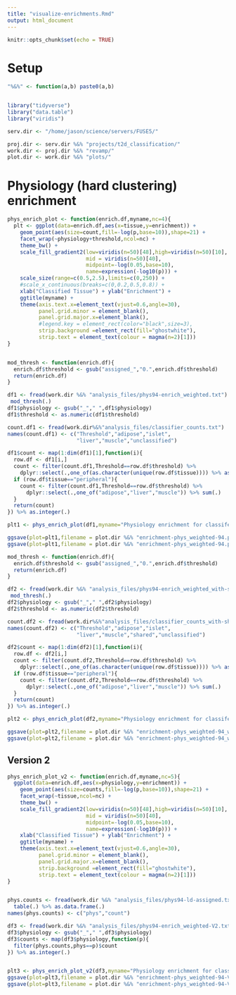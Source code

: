 ```yaml
---
title: "visualize-enrichments.Rmd"
output: html_document
---
```


```r
knitr::opts_chunk$set(echo = TRUE)
```


# Setup 

```r

"%&%" <- function(a,b) paste0(a,b)


library("tidyverse")
library("data.table")
library("viridis")

serv.dir <- "/home/jason/science/servers/FUSE5/"

proj.dir <- serv.dir %&% "projects/t2d_classification/"
work.dir <- proj.dir %&% "revamp/"
plot.dir <- work.dir %&% "plots/"


```



# Physiology (hard clustering) enrichment 


```r

phys_enrich_plot <- function(enrich.df,myname,nc=4){
  plt <- ggplot(data=enrich.df,aes(x=tissue,y=enrichment)) + 
    geom_point(aes(size=count,fill=-log(p,base=10)),shape=21) + 
    facet_wrap(~physiology+threshold,ncol=nc) + 
    theme_bw() + 
    scale_fill_gradient2(low=viridis(n=50)[48],high=viridis(n=50)[10],
                         mid = viridis(n=50)[40],
                         midpoint=-log(0.05,base=10),
                         name=expression(-log10(p))) + 
    scale_size(range=c(0.5,2.5),limits=c(0,250)) + 
    #scale_x_continuous(breaks=c(0,0.2,0.5,0.8)) + 
    xlab("Classified Tissue") + ylab("Enrichment") + 
    ggtitle(myname) +
    theme(axis.text.x=element_text(vjust=0.6,angle=30),
          panel.grid.minor = element_blank(),
          panel.grid.major.x=element_blank(),
          #legend.key = element_rect(color="black",size=3),
          strip.background =element_rect(fill="ghostwhite"),
          strip.text = element_text(colour = magma(n=2)[1]))
}



```

```r

mod_thresh <- function(enrich.df){
  enrich.df$threshold <- gsub("assigned_","0.",enrich.df$threshold)
  return(enrich.df)
}

df1 <- fread(work.dir %&% "analysis_files/phys94-enrich_weighted.txt") %>%
 mod_thresh(.)
df1$physiology <- gsub("_"," ",df1$physiology)
df1$threshold <- as.numeric(df1$threshold)

count.df1 <- fread(work.dir%&%"analysis_files/classifier_counts.txt")
names(count.df1) <- c("Threshold","adipose","islet",
                      "liver","muscle","unclassified")

df1$count <- map(1:dim(df1)[1],function(i){
  row.df <- df1[i,]
  count <- filter(count.df1,Threshold==row.df$threshold) %>% 
    dplyr::select(.,one_of(as.character(unique(row.df$tissue)))) %>% as.integer(.)
  if (row.df$tissue=="peripheral"){
    count <- filter(count.df1,Threshold==row.df$threshold) %>% 
      dplyr::select(.,one_of("adipose","liver","muscle")) %>% sum(.)  
  }
  return(count)
}) %>% as.integer(.)

plt1 <- phys_enrich_plot(df1,myname="Physiology enrichment for classifed loci (weighted)")

ggsave(plot=plt1,filename = plot.dir %&% "enrichment-phys_weighted-94.png",width=8,height=8)
ggsave(plot=plt1,filename = plot.dir %&% "enrichment-phys_weighted-94.pdf",width=8,height=8)

```


```r

mod_thresh <- function(enrich.df){
  enrich.df$threshold <- gsub("assigned_","0.",enrich.df$threshold)
  return(enrich.df)
}

df2 <- fread(work.dir %&% "analysis_files/phys94-enrich_weighted_with-shared.txt") %>%
 mod_thresh(.)
df2$physiology <- gsub("_"," ",df2$physiology)
df2$threshold <- as.numeric(df2$threshold)

count.df2 <- fread(work.dir%&%"analysis_files/classifier_counts_with-shared.txt")
names(count.df2) <- c("Threshold","adipose","islet",
                      "liver","muscle","shared","unclassified")

df2$count <- map(1:dim(df2)[1],function(i){
  row.df <- df2[i,]
  count <- filter(count.df2,Threshold==row.df$threshold) %>% 
    dplyr::select(.,one_of(as.character(unique(row.df$tissue)))) %>% as.integer(.)
  if (row.df$tissue=="peripheral"){
    count <- filter(count.df2,Threshold==row.df$threshold) %>% 
      dplyr::select(.,one_of("adipose","liver","muscle")) %>% sum(.)  
  }
  return(count)
}) %>% as.integer(.)

plt2 <- phys_enrich_plot(df2,myname="Physiology enrichment for classifed loci (weighted)")

ggsave(plot=plt2,filename = plot.dir %&% "enrichment-phys_weighted-94_with-shared.png",width=8,height=8)
ggsave(plot=plt2,filename = plot.dir %&% "enrichment-phys_weighted-94_with-shared.pdf",width=8,height=8)

```



## Version 2 


```r


phys_enrich_plot_v2 <- function(enrich.df,myname,nc=5){
  ggplot(data=enrich.df,aes(x=physiology,y=enrichment)) + 
    geom_point(aes(size=counts,fill=-log(p,base=10)),shape=21) +
    facet_wrap(~tissue,ncol=nc) + 
    theme_bw() + 
    scale_fill_gradient2(low=viridis(n=50)[48],high=viridis(n=50)[10],
                         mid = viridis(n=50)[40],
                         midpoint=-log(0.05,base=10),
                         name=expression(-log10(p))) + 
    xlab("Classified Tissue") + ylab("Enrichment") + 
    ggtitle(myname) +
    theme(axis.text.x=element_text(vjust=0.6,angle=30),
          panel.grid.minor = element_blank(),
          panel.grid.major.x=element_blank(),
          strip.background =element_rect(fill="ghostwhite"),
          strip.text = element_text(colour = magma(n=2)[1]))
}



```


```r

phys.counts <- fread(work.dir %&% "analysis_files/phys94-ld-assigned.txt")$Physiology %>% 
  table(.) %>% as.data.frame(.)
names(phys.counts) <- c("phys","count")

```


```r


df3 <- fread(work.dir %&% "analysis_files/phys94-enrich_weighted-V2.txt") %>% mod_thresh(.)
df3$physiology <- gsub("_"," ",df3$physiology)
df3$counts <- map(df3$physiology,function(p){
  filter(phys.counts,phys==p)$count
}) %>% as.integer(.)


plt3 <- phys_enrich_plot_v2(df3,myname="Physiology enrichment for classifed loci (weighted)")
ggsave(plot=plt3,filename = plot.dir %&% "enrichment-phys_weighted-94-V2.png",width=12,height=3)
ggsave(plot=plt3,filename = plot.dir %&% "enrichment-phys_weighted-94-V2.pdf",width=12,height=3)
```

